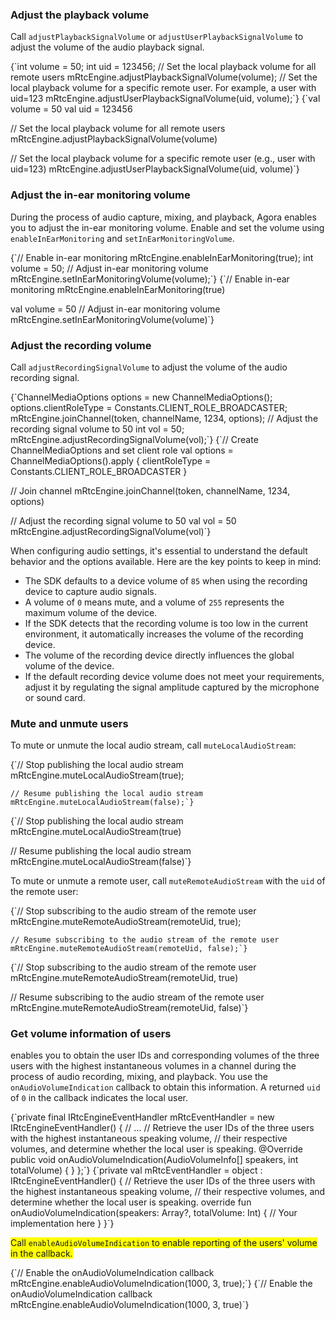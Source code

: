 <PlatformWrapper platform="android">


### Adjust the playback volume
Call `adjustPlaybackSignalVolume` or `adjustUserPlaybackSignalVolume` to adjust the volume of the audio playback signal.

<Tabs groupId="language">
<TabItem value="java" label="Java">
<CodeBlock language="java" showLineNumbers>
{`int volume = 50;
int uid = 123456;
// Set the local playback volume for all remote users 
mRtcEngine.adjustPlaybackSignalVolume(volume);
// Set the local playback volume for a specific remote user. For example, a user with uid=123
mRtcEngine.adjustUserPlaybackSignalVolume(uid, volume);`}
</CodeBlock>
</TabItem>

<TabItem value="kotlin" label="Kotlin" default>
<CodeBlock language="kotlin" showLineNumbers>
{`val volume = 50
val uid = 123456

// Set the local playback volume for all remote users
mRtcEngine.adjustPlaybackSignalVolume(volume)

// Set the local playback volume for a specific remote user (e.g., user with uid=123)
mRtcEngine.adjustUserPlaybackSignalVolume(uid, volume)`}
</CodeBlock>
</TabItem>
</Tabs>

### Adjust the in-ear monitoring volume
During the process of audio capture, mixing, and playback, Agora enables you to adjust the in-ear monitoring volume. Enable and set the volume using `enableInEarMonitoring` and `setInEarMonitoringVolume`.

<Tabs groupId="language">
<TabItem value="java" label="Java">
<CodeBlock language="java" showLineNumbers>
{`// Enable in-ear monitoring
mRtcEngine.enableInEarMonitoring(true);
int volume = 50;
// Adjust in-ear monitoring volume
mRtcEngine.setInEarMonitoringVolume(volume);`}
</CodeBlock>
</TabItem>

<TabItem value="kotlin" label="Kotlin" default>
<CodeBlock language="kotlin" showLineNumbers>
{`// Enable in-ear monitoring
mRtcEngine.enableInEarMonitoring(true)

val volume = 50
// Adjust in-ear monitoring volume
mRtcEngine.setInEarMonitoringVolume(volume)`}
</CodeBlock>
</TabItem>
</Tabs>

### Adjust the recording volume
Call `adjustRecordingSignalVolume` to adjust the volume of the audio recording signal.

<Tabs groupId="language">
<TabItem value="java" label="Java">
<CodeBlock language="java" showLineNumbers>
{`ChannelMediaOptions options = new ChannelMediaOptions();
options.clientRoleType = Constants.CLIENT_ROLE_BROADCASTER;
mRtcEngine.joinChannel(token, channelName, 1234, options);
// Adjust the recording signal volume to 50
int vol = 50;
mRtcEngine.adjustRecordingSignalVolume(vol);`}
</CodeBlock>
</TabItem>

<TabItem value="kotlin" label="Kotlin" default>
<CodeBlock language="kotlin" showLineNumbers>
{`// Create ChannelMediaOptions and set client role
val options = ChannelMediaOptions().apply {
    clientRoleType = Constants.CLIENT_ROLE_BROADCASTER
}

// Join channel
mRtcEngine.joinChannel(token, channelName, 1234, options)

// Adjust the recording signal volume to 50
val vol = 50
mRtcEngine.adjustRecordingSignalVolume(vol)`}
</CodeBlock>
</TabItem>
</Tabs>

When configuring audio settings, it's essential to understand the default behavior and the options available. Here are the key points to keep in mind:

* The SDK defaults to a device volume of `85` when using the recording device to capture audio signals.
* A volume of `0` means mute, and a volume of `255` represents the maximum volume of the device.
* If the SDK detects that the recording volume is too low in the current environment, it automatically increases the volume of the recording device.
* The volume of the recording device directly influences the global volume of the device.
* If the default recording device volume does not meet your requirements, adjust it by regulating the signal amplitude captured by the microphone or sound card.

### Mute and unmute users

To mute or unmute the local audio stream, call `muteLocalAudioStream`:

<Tabs groupId="language">
<TabItem value="java" label="Java">
<CodeBlock language="java" showLineNumbers>
{`// Stop publishing the local audio stream
    mRtcEngine.muteLocalAudioStream(true);
    
    // Resume publishing the local audio stream
    mRtcEngine.muteLocalAudioStream(false);`}
</CodeBlock>
</TabItem>

<TabItem value="kotlin" label="Kotlin" default>
<CodeBlock language="kotlin" showLineNumbers>
{`// Stop publishing the local audio stream
mRtcEngine.muteLocalAudioStream(true)

// Resume publishing the local audio stream
mRtcEngine.muteLocalAudioStream(false)`}
</CodeBlock>
</TabItem>
</Tabs>

To mute or unmute a remote user, call `muteRemoteAudioStream` with the `uid` of the remote user:

<Tabs groupId="language">
<TabItem value="java" label="Java">
<CodeBlock language="java" showLineNumbers>
{`// Stop subscribing to the audio stream of the remote user
    mRtcEngine.muteRemoteAudioStream(remoteUid, true);

    // Resume subscribing to the audio stream of the remote user
    mRtcEngine.muteRemoteAudioStream(remoteUid, false);`}
</CodeBlock>
</TabItem>

<TabItem value="kotlin" label="Kotlin" default>
<CodeBlock language="kotlin" showLineNumbers>
{`// Stop subscribing to the audio stream of the remote user
mRtcEngine.muteRemoteAudioStream(remoteUid, true)

// Resume subscribing to the audio stream of the remote user
mRtcEngine.muteRemoteAudioStream(remoteUid, false)`}
</CodeBlock>
</TabItem>
</Tabs>

### Get volume information of users

<Vpd k="SDK"/> enables you to obtain the user IDs and corresponding volumes of the three users with the highest instantaneous volumes in a channel during the process of audio recording, mixing, and playback. You use the `onAudioVolumeIndication` callback to obtain this information. A returned `uid` of `0` in the callback indicates the local user.

<Tabs groupId="language">
<TabItem value="java" label="Java">
<CodeBlock language="java" showLineNumbers>
{`private final IRtcEngineEventHandler mRtcEventHandler = new IRtcEngineEventHandler() 
{
      // ...
      // Retrieve the user IDs of the three users with the highest instantaneous speaking volume,
      // their respective volumes, and determine whether the local user is speaking.
      @Override
      public void onAudioVolumeIndication(AudioVolumeInfo[] speakers, int totalVolume) {
      }
};`}
</CodeBlock>
</TabItem>

<TabItem value="kotlin" label="Kotlin" default>
<CodeBlock language="kotlin" showLineNumbers>
{`private val mRtcEventHandler = object : IRtcEngineEventHandler() {
    // Retrieve the user IDs of the three users with the highest instantaneous speaking volume,
    // their respective volumes, and determine whether the local user is speaking.
    override fun onAudioVolumeIndication(speakers: Array<AudioVolumeInfo>?, totalVolume: Int) {
        // Your implementation here
    }
}`}
</CodeBlock>
</TabItem>
</Tabs>

<Admonition type="caution" title="Note" style="background-color:yellow">Call `enableAudioVolumeIndication` to enable reporting of the users' volume in the callback.</Admonition>

<Tabs groupId="language">
<TabItem value="java" label="Java">
<CodeBlock language="java" showLineNumbers>
{`// Enable the onAudioVolumeIndication callback
 mRtcEngine.enableAudioVolumeIndication(1000, 3, true);`}
</CodeBlock>
</TabItem>

<TabItem value="kotlin" label="Kotlin" default>
<CodeBlock language="kotlin" showLineNumbers>
{`// Enable the onAudioVolumeIndication callback
mRtcEngine.enableAudioVolumeIndication(1000, 3, true)`}
</CodeBlock>
</TabItem>
</Tabs>

</PlatformWrapper>